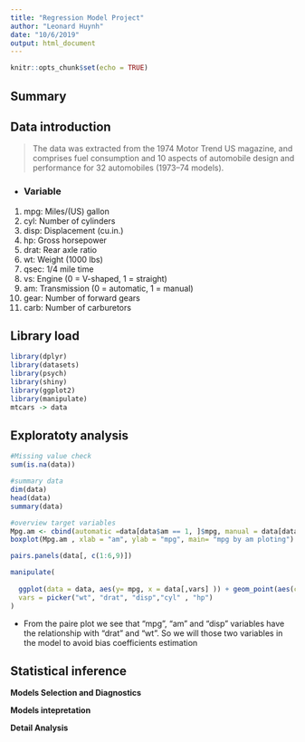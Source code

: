```yaml
---
title: "Regression Model Project"
author: "Leonard Huynh"
date: "10/6/2019"
output: html_document
---
```


```r
knitr::opts_chunk$set(echo = TRUE)
```
## Summary



## Data introduction
> The data was extracted from the 1974 Motor Trend US magazine, and comprises fuel consumption and 10 aspects of automobile design and performance for 32 automobiles (1973–74 models).

* ### **Variable** 
1. mpg:	Miles/(US) gallon
2. cyl:	Number of cylinders
3. disp:	Displacement (cu.in.)
4. hp:	Gross horsepower
5. drat:	Rear axle ratio
6. wt:	Weight (1000 lbs)
7. qsec:	1/4 mile time
8. vs:	Engine (0 = V-shaped, 1 = straight)
9. am:	Transmission (0 = automatic, 1 = manual)
10. gear:	Number of forward gears
11. carb:	Number of carburetors


## Library load
```r
library(dplyr)
library(datasets)
library(psych)
library(shiny)
library(ggplot2)
library(manipulate)
mtcars -> data
```

## Exploratoty analysis
```r
#Missing value check
sum(is.na(data))

#summary data
dim(data)
head(data)
summary(data)

#overview target variables
Mpg.am <- cbind(automatic =data[data$am == 1, ]$mpg, manual = data[data$am == 0,]$mpg)
boxplot(Mpg.am , xlab = "am", ylab = "mpg", main= "mpg by am ploting")

pairs.panels(data[, c(1:6,9)])

manipulate(
  
  ggplot(data = data, aes(y= mpg, x = data[,vars] )) + geom_point(aes(color = as.factor(am) )),
  vars = picker("wt", "drat", "disp","cyl" , "hp")
)
```

* From the paire plot we see that "mpg", "am" and "disp" variables have the relationship with "drat" and "wt". So we will those two variables in the model to avoid bias coefficients estimation


## Statistical inference
**Models Selection and Diagnostics**

**Models intepretation**

**Detail Analysis**
